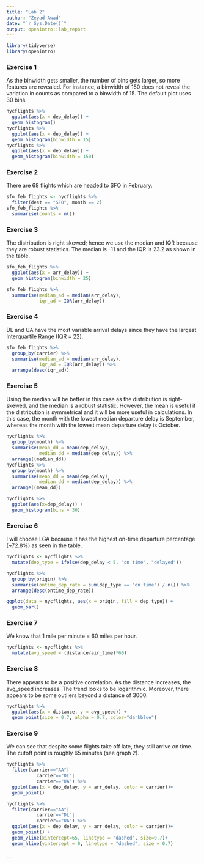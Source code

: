 ```yaml
---
title: "Lab 2"
author: "Zeyad Awad"
date: "`r Sys.Date()`"
output: openintro::lab_report
---
```


```r
library(tidyverse)
library(openintro)
```

### Exercise 1
As the binwidth gets smaller, the number of bins gets larger, so more features are revealed. For instance, a binwidth of 150 does not reveal the variation in counts as compared to a binwidth of 15. The default plot uses 30 bins.
```r
nycflights %>%
  ggplot(aes(x = dep_delay)) +
  geom_histogram()
nycflights %>%
  ggplot(aes(x = dep_delay)) +
  geom_histogram(binwidth = 15)
nycflights %>%
  ggplot(aes(x = dep_delay)) +
  geom_histogram(binwidth = 150)
```

### Exercise 2
There are 68 flights which are headed to SFO in February.
``` r
sfo_feb_flights <- nycflights %>%
  filter(dest == "SFO", month == 2)
sfo_feb_flights %>%
  summarise(counts = n())
```

### Exercise 3
The distribution is right skewed; hence we use the median and IQR because they are robust statistics. The median is -11 and the IQR is 23.2 as shown in the table.
``` r
sfo_feb_flights %>%
  ggplot(aes(x = arr_delay)) + 
  geom_histogram(binwidth = 25)

sfo_feb_flights %>%
  summarise(median_ad = median(arr_delay),
            iqr_ad = IQR(arr_delay))
```
### Exercise 4
DL and UA have the most variable arrival delays since they have the largest Interquartile Range (IQR = 22).
``` r
sfo_feb_flights %>%
  group_by(carrier) %>%
  summarise(median_ad = median(arr_delay),
            iqr_ad = IQR(arr_delay)) %>%
  arrange(desc(iqr_ad))
```
### Exercise 5
Using the median will be better in this case as the distribution is right-skewed, and the median is a robust statistic. However, the mean is useful if the distribution is symmetrical and it will be more useful in calculations. In this case, the month with the lowest median departure delay is September, whereas the month with the lowest mean departure delay is October.
``` r
nycflights %>%
  group_by(month) %>%
  summarise(mean_dd = mean(dep_delay),
            median_dd = median(dep_delay)) %>%
  arrange((median_dd))
nycflights %>%
  group_by(month) %>%
  summarise(mean_dd = mean(dep_delay),
            median_dd = median(dep_delay)) %>%
  arrange((mean_dd))

nycflights %>%
  ggplot(aes(x=dep_delay)) +
  geom_histogram(bins = 30)
```

### Exercise 6
I will choose LGA because it has the highest on-time departure percentage (~72.8%) as seen in the table.

``` r
nycflights <- nycflights %>%
  mutate(dep_type = ifelse(dep_delay < 5, "on time", "delayed"))

nycflights %>%
  group_by(origin) %>%
  summarise(ontime_dep_rate = sum(dep_type == "on time") / n()) %>%
  arrange(desc(ontime_dep_rate))

```
``` r
ggplot(data = nycflights, aes(x = origin, fill = dep_type)) +
  geom_bar()
```

### Exercise 7
We know that 1 mile per minute = 60 miles per hour.
``` r
nycflights <- nycflights %>%
  mutate(avg_speed = (distance/air_time)*60)
```

### Exercise 8
There appears to be a positive correlation. As the distance increases, the avg_speed increases. The trend looks to be logarithmic. Moreover, there appears to be some outliers beyond a distance of 3000.

``` r
nycflights %>%
  ggplot(aes(x = distance, y = avg_speed)) +
  geom_point(size = 0.7, alpha = 0.7, color="darkblue")
```

### Exercise 9
We can see that despite some flights take off late, they still arrive on time. The cutoff point is roughly 65 minutes (see graph 2).

``` r
nycflights %>%
  filter(carrier=="AA"|
           carrier=="DL"|
           carrier=="UA") %>%
  ggplot(aes(x = dep_delay, y = arr_delay, color = carrier))+
  geom_point()

nycflights %>%
  filter(carrier=="AA"|
           carrier=="DL"|
           carrier=="UA") %>%
  ggplot(aes(x = dep_delay, y = arr_delay, color = carrier))+
  geom_point() +
  geom_vline(xintercept=65, linetype = "dashed", size=0.7)+
  geom_hline(yintercept = 0, linetype = "dashed", size = 0.7)

```
...